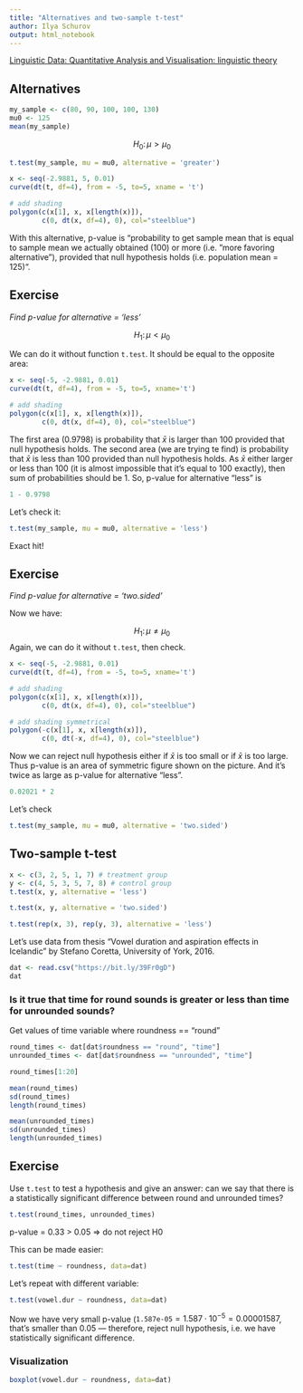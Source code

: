 ```yaml
---
title: "Alternatives and two-sample t-test"
author: Ilya Schurov
output: html_notebook
---
```

[Linguistic Data: Quantitative Analysis and Visualisation: linguistic theory](http://math-info.hse.ru/s21/m)

## Alternatives

```r
my_sample <- c(80, 90, 100, 100, 130)
mu0 <- 125
mean(my_sample)
```

$$H_0\colon \mu > \mu_0$$

```r
t.test(my_sample, mu = mu0, alternative = 'greater')
```

```r
x <- seq(-2.9881, 5, 0.01)
curve(dt(t, df=4), from = -5, to=5, xname = 't')

# add shading
polygon(c(x[1], x, x[length(x)]), 
        c(0, dt(x, df=4), 0), col="steelblue")
```
With this alternative, p-value is "probability to get sample mean that is equal to sample mean we actually obtained (100) or more (i.e. "more favoring alternative"), provided that null hypothesis holds (i.e. population mean = 125)".

## Exercise

_Find p-value for alternative = 'less'_

$$H_1\colon \mu < \mu_0$$

We can do it without function `t.test`. It should be equal to the opposite area:

```r
x <- seq(-5, -2.9881, 0.01)
curve(dt(t, df=4), from = -5, to=5, xname='t')

# add shading
polygon(c(x[1], x, x[length(x)]), 
        c(0, dt(x, df=4), 0), col="steelblue")
```
The first area (0.9798) is probability that $\bar x$ is larger than 100 provided that null hypothesis holds. The second area (we are trying te find) is probability that $\bar x$ is less than 100 provided than null hypothesis holds. As $\bar x$ either larger or less than 100 (it is almost impossible that it's equal to 100 exactly), then sum of probabilities should be 1. So, p-value for alternative "less" is

```r
1 - 0.9798
```

Let's check it:

```r
t.test(my_sample, mu = mu0, alternative = 'less')
```
Exact hit!

## Exercise

_Find p-value for alternative = 'two.sided'_

Now we have:

$$H_1\colon \mu \ne \mu_0$$
Again, we can do it without `t.test`, then check.

```r
x <- seq(-5, -2.9881, 0.01)
curve(dt(t, df=4), from = -5, to=5, xname='t')

# add shading
polygon(c(x[1], x, x[length(x)]), 
        c(0, dt(x, df=4), 0), col="steelblue")

# add shading symmetrical
polygon(-c(x[1], x, x[length(x)]), 
        c(0, dt(-x, df=4), 0), col="steelblue")

```
Now we can reject null hypothesis either if $\bar x$ is too small or if $\bar x$ is too large. Thus p-value is an area of symmetric figure shown on the picture. And it's twice as large as p-value for alternative "less".

```r
0.02021 * 2
```

Let's check

```r
t.test(my_sample, mu = mu0, alternative = 'two.sided')
```
## Two-sample t-test
```r
x <- c(3, 2, 5, 1, 7) # treatment group
y <- c(4, 5, 3, 5, 7, 8) # control group
t.test(x, y, alternative = 'less')
```
```r
t.test(x, y, alternative = 'two.sided')
```
```r
t.test(rep(x, 3), rep(y, 3), alternative = 'less')
```
Let's use data from thesis "Vowel duration and aspiration effects in Icelandic" by Stefano Coretta, University of York, 2016.

```r
dat <- read.csv("https://bit.ly/39Fr0gD")
dat
```
### Is it true that time for round sounds is greater or less than time for unrounded sounds?

Get values of time variable where roundness == "round"

```r
round_times <- dat[dat$roundness == "round", "time"]
unrounded_times <- dat[dat$roundness == "unrounded", "time"]
```

```r
round_times[1:20]
```
```r
mean(round_times)
sd(round_times)
length(round_times)
```

```r
mean(unrounded_times)
sd(unrounded_times)
length(unrounded_times)
```

## Exercise
Use `t.test` to test a hypothesis
and give an answer: can we say that 
there is a statistically significant
difference between round and unrounded times?

```r
t.test(round_times, unrounded_times)
```

p-value = 0.33 > 0.05 => do not reject H0

This can be made easier:
```r
t.test(time ~ roundness, data=dat)
```
Let's repeat with different variable:

```r
t.test(vowel.dur ~ roundness, data=dat)
```
Now we have very small p-value ($\texttt{1.587e-05} = 1.587\cdot 10^{-5}=0.00001587$, that's smaller than 0.05 — therefore, reject null hypothesis, i.e. we have statistically significant difference.

### Visualization
```r
boxplot(vowel.dur ~ roundness, data=dat)
```